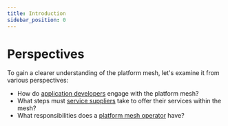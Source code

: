 ```yaml
---
title: Introduction
sidebar_position: 0
---
```


# Perspectives

To gain a clearer understanding of the platform mesh, let's examine it from various perspectives:

* How do [application developers](developer-perspective.mdx) engage with the platform mesh?
* What steps must [service suppliers](service-supplier-perspective.mdx) take to offer their services within the mesh?
* What responsibilities does a [platform mesh operator](operator-perspective.mdx) have?

